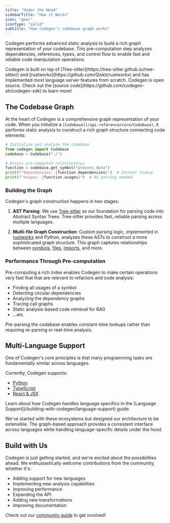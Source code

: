 ```yaml
---
title: "Under the Hood"
sidebarTitle: "How it Works"
icon: "gear"
iconType: "solid"
subtitle: "How Codegen's codebase graph works"
---
```


Codegen performs advanced static analysis to build a rich graph representation of your codebase. This pre-computation step analyzes dependencies, references, types, and control flow to enable fast and reliable code manipulation operations.

<Note>
  Codegen is built on top of
  [Tree-sitter](https://tree-sitter.github.io/tree-sitter/) and
  [rustworkx](https://github.com/Qiskit/rustworkx) and has implemented most
  language server features from scratch.
</Note>
<Info>
  Codegen is open source. Check out the [source
  code](https://github.com/codegen-sh/codegen-sdk) to learn more!
</Info>

## The Codebase Graph

At the heart of Codegen is a comprehensive graph representation of your code. When you initialize a `[Codebase](/api-reference/core/Codebase)`, it performs static analysis to construct a rich graph structure connecting code elements:

```python
# Initialize and analyze the codebase
from codegen import Codebase
codebase = Codebase("./")

# Access pre-computed relationships
function = codebase.get_symbol("process_data")
print(f"Dependencies: {function.dependencies}")  # Instant lookup
print(f"Usages: {function.usages}")  # No parsing needed
```

### Building the Graph

Codegen's graph construction happens in two stages:

1. **AST Parsing**: We use [Tree-sitter](https://tree-sitter.github.io/tree-sitter/) as our foundation for parsing code into Abstract Syntax Trees. Tree-sitter provides fast, reliable parsing across multiple languages.

2. **Multi-file Graph Construction**: Custom parsing logic, implemented in [rustworkx](https://github.com/Qiskit/rustworkx) and Python, analyzes these ASTs to construct a more sophisticated graph structure. This graph captures relationships between [symbols](/api-reference/core/Symbol), [files](/api-reference/core/SourceFile), [imports](/api-reference/core/Import), and more.

### Performance Through Pre-computation

Pre-computing a rich index enables Codegen to make certain operations very fast that that are relevant to refactors and code analysis:

- Finding all usages of a symbol
- Detecting circular dependencies
- Analyzing the dependency graphs
- Tracing call graphs
- Static analysis-based code retrieval for RAG
- ...etc.

<Tip>
  Pre-parsing the codebase enables constant-time lookups rather than requiring
  re-parsing or real-time analysis.
</Tip>

## Multi-Language Support

One of Codegen's core principles is that many programming tasks are fundamentally similar across languages.

Currently, Codegen supports:

- [Python](/api-reference/python)
- [TypeScript](/api-reference/typescript)
- [React & JSX](/building-with-codegen/react-and-jsx)

<Note>
  Learn about how Codegen handles language specifics in the [Language
  Support](/building-with-codegen/language-support) guide.
</Note>

We've started with these ecosystems but designed our architecture to be extensible. The graph-based approach provides a consistent interface across languages while handling language-specific details under the hood.

## Build with Us

Codegen is just getting started, and we're excited about the possibilities ahead. We enthusiastically welcome contributions from the community, whether it's:

- Adding support for new languages
- Implementing new analysis capabilities
- Improving performance
- Expanding the API
- Adding new transformations
- Improving documentation

Check out our [community guide](/introduction/community) to get involved!
